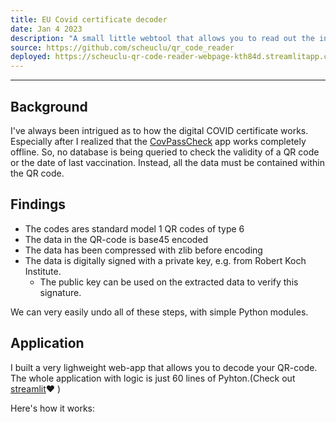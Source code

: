 ```yaml
---
title: EU Covid certificate decoder
date: Jan 4 2023
description: "A small little webtool that allows you to read out the information stored in your EU Covid certificate (Green Pass)"
source: https://github.com/scheuclu/qr_code_reader
deployed: https://scheuclu-qr-code-reader-webpage-kth84d.streamlitapp.com
---
```


___
## Background
I've always been intrigued as to how the digital COVID certificate works. Especially after I realized that the [CovPassCheck]([TODO](https://play.google.com/store/apps/details?id=de.rki.covpass.checkapp&hl=en_GB&gl=US)) app works completely offline. So, no database is being queried to check the validity of a QR code or the date of last vaccination. Instead, all the data must be contained within the QR code.

## Findings

- The codes ares standard model 1 QR codes of type 6
- The data in the QR-code is base45 encoded
- The data has been compressed with zlib before encoding
- The data is digitally signed with a private key, e.g. from Robert Koch Institute.
  - The public key can be used on the extracted data to verify this signature.

We can very easily undo all of these steps, with simple Python modules.


## Application

I built a very lighweight web-app that allows you to decode your QR-code.
The whole application with logic is just 60 lines of Pyhton.(Check out [streamlit](https://streamlit.io)❤️ )

Here's how it works:
<YouTube videoId="nmRsv5Ye4IU"/>
